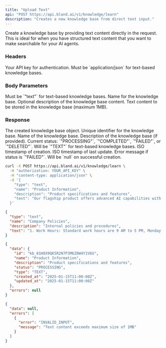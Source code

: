 ```yaml
---
title: "Upload Text"
api: "POST https://api.bland.ai/v1/knowledge/learn"
description: "Creates a new knowledge base from direct text input."
---
```


Create a knowledge base by providing text content directly in the request. This is ideal for when you have structured text content that you want to make searchable for your AI agents.

### Headers

<ParamField header="authorization" type="string" required>
  Your API key for authentication.
</ParamField>

<ParamField header="content-type" type="string" required>
  Must be `application/json` for text-based knowledge bases.
</ParamField>

### Body Parameters

<ParamField body="type" type="string" required default="text">
  Must be `"text"` for text-based knowledge bases.
</ParamField>

<ParamField body="name" type="string" required>
  Name for the knowledge base.
</ParamField>

<ParamField body="description" type="string">
  Optional description of the knowledge base content.
</ParamField>

<ParamField body="text" type="string" required>
  Text content to be stored in the knowledge base (maximum 1MB).
</ParamField>

### Response

<ResponseField name="data" type="object">
  The created knowledge base object.

  <ResponseField name="data.id" type="string">
    Unique identifier for the knowledge base.
  </ResponseField>

  <ResponseField name="data.name" type="string">
    Name of the knowledge base.
  </ResponseField>

  <ResponseField name="data.description" type="string">
    Description of the knowledge base (if provided).
  </ResponseField>

  <ResponseField name="data.status" type="string">
    Current status: `"PROCESSING"`, `"COMPLETED"`, `"FAILED"`, or `"DELETED"`.
  </ResponseField>

  <ResponseField name="data.type" type="string">
    Will be `"TEXT"` for text-based knowledge bases.
  </ResponseField>

  <ResponseField name="data.created_at" type="string">
    ISO timestamp of creation.
  </ResponseField>

  <ResponseField name="data.updated_at" type="string">
    ISO timestamp of last update.
  </ResponseField>

  <ResponseField name="data.error_message" type="string">
    Error message if status is `"FAILED"`.
  </ResponseField>
</ResponseField>

<ResponseField name="errors" type="null">
  Will be `null` on successful creation.
</ResponseField>

<RequestExample>

```bash cURL
curl -X POST https://api.bland.ai/v1/knowledge/learn \
  -H "authorization: YOUR_API_KEY" \
  -H "content-type: application/json" \
  -d '{
    "type": "text",
    "name": "Product Information",
    "description": "Product specifications and features",
    "text": "Our flagship product offers advanced AI capabilities with industry-leading accuracy. It supports multiple languages, real-time processing, and seamless integration with existing systems. The product includes comprehensive APIs, detailed documentation, and 24/7 support."
  }'
```

```json Request Body
{
  "type": "text",
  "name": "Company Policies",
  "description": "Internal policies and procedures",
  "text": "1. Work Hours: Standard work hours are 9 AM to 5 PM, Monday through Friday.\n2. Remote Work: Employees may work remotely up to 3 days per week with manager approval.\n3. Time Off: All employees accrue 15 days of PTO annually.\n4. Equipment: Company laptops must be returned within 30 days of termination."
}
```

</RequestExample>

<ResponseExample>

```json Success Response
{
  "data": {
    "id": "kb_01H8X9QK5R2N7P3M6Z8W4Y1V6U",
    "name": "Product Information",
    "description": "Product specifications and features",
    "status": "PROCESSING",
    "type": "TEXT",
    "created_at": "2025-01-15T11:00:00Z",
    "updated_at": "2025-01-15T11:00:00Z"
  },
  "errors": null
}
```

```json Error Response
{
  "data": null,
  "errors": [
    {
      "error": "INVALID_INPUT",
      "message": "Text content exceeds maximum size of 1MB"
    }
  ]
}
```

</ResponseExample>
